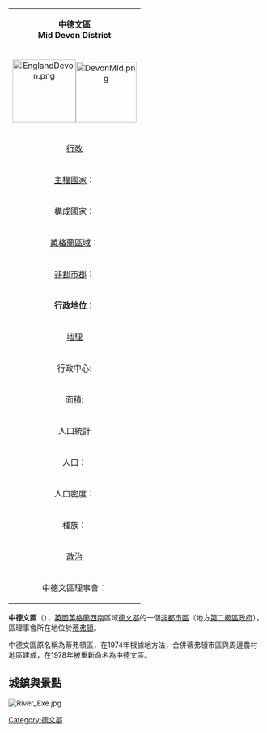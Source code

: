 {| class="infobox bordered" align=right cellpadding=4 cellspacing=0 width=275 style="clear:right; margin: 0 0 1em 1em; background: #f9f9f9;  font-size: 95%;"
|-
|colspan=2 align=center bgcolor="#BFDFFF"|'''中德文區'''<br />'''Mid Devon District'''
|-
!colspan=2 align=center|[[Image:EnglandDevon.png|125px]][[Image:DevonMid.png|120px]]
|-
!colspan=2 align=center bgcolor="#BFDFFF"|[[行政|行政]]
|-
|[[主權國家|主權國家]]：|| [[英國|英國]]
|-
|[[構成國家|構成國家]]：|| [[英格蘭|英格蘭]]
|-
|[[英格蘭區域|英格蘭區域]]：|| [[西南英格蘭|西南英格蘭]]
|-
|[[非都市郡|非都市郡]]：|| [[德文郡|德文郡]]
|-
|'''行政地位'''：||'''非都市區'''
（第二級地方行政區）
|-
!colspan=2 align=center bgcolor="#BFDFFF"|[[地理|地理]]
|-
|行政中心:||[[蒂弗頓|蒂弗頓]]
|-
|面積:||912.94 km²
（英格蘭排名33）
|-
!colspan=2 align=center bgcolor="#BFDFFF"|人口統計
|-
|人口：||75,900 人
（英格蘭排名291）
|-
|人口密度：||162 / km²
|-
|種族：||83% 白種人<br/>
|-
!colspan=2 align=center bgcolor="#BFDFFF"|[[政治|政治]]
|-
|中德文區理事會：||[http://www.middevon.gov.uk/  www.middevon.gov.uk/]{{Wayback|url=http://www.middevon.gov.uk/ |date=20090503024321 }}
|}
'''中德文區'''（{{lang-en|Mid Devon District}}），[[英國|英國]][[英格蘭|英格蘭]][[西南英格蘭|西南]]區域[[德文郡|德文郡]]的一個[[非都市區|非都市區]]（地方[[英格蘭的區|第二級區政府]]），區理事會所在地位於[[蒂弗頓|蒂弗頓]]。

中德文區原名稱為蒂弗頓區，在1974年根據地方法，合併蒂弗頓市區與周邊農村地區建成，在1978年被重新命名為中德文區。 

== 城鎮與景點 ==

[[Image:River_Exe.jpg|thumb]]   
[[Category:德文郡|Category:德文郡]]
{{DEFAULTSORT:Mid Devon}}